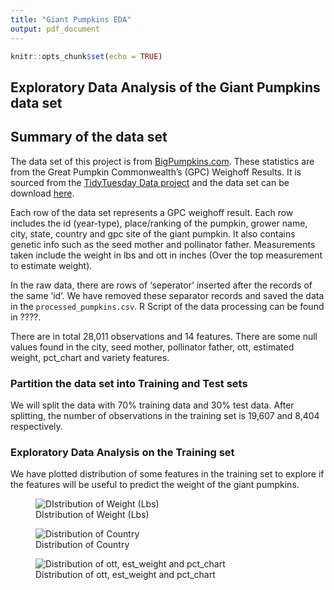 ```yaml
---
title: "Giant Pumpkins EDA"
output: pdf_document
---
```


```r
knitr::opts_chunk$set(echo = TRUE)
```

## Exploratory Data Analysis of the Giant Pumpkins data set

## Summary of the data set

The data set of this project is from [BigPumpkins.com](http://www.bigpumpkins.com/ViewArticle.asp?id=132). These statistics are from the Great Pumpkin Commonwealth's (GPC) Weighoff Results. It is sourced from the [TidyTuesday Data project](https://github.com/rfordatascience/tidytuesday) and the data set can be download [here](https://github.com/rfordatascience/tidytuesday/blob/master/data/2021/2021-10-19/readme.md).

Each row of the data set represents a GPC weighoff result. Each row includes the id (year-type), place/ranking of the pumpkin, grower name, city, state, country and gpc site of the giant pumpkin. It also contains genetic info such as the seed mother and pollinator father. Measurements taken include the weight in lbs and ott in inches (Over the top measurement to estimate weight).

In the raw data, there are rows of 'seperator' inserted after the records of the same 'id'. We have removed these separator records and saved the data in the `processed_pumpkins.csv`. R Script of the data processing can be found in ????.

There are in total 28,011 observations and 14 features. There are some null values found in the city, seed mother, pollinator father, ott, estimated weight, pct_chart and variety features.

### **Partition the data set into Training and Test sets**

We will split the data with 70% training data and 30% test data. After splitting, the number of observations in the training set is 19,607 and 8,404 respectively.

### Exploratory Data Analysis on the Training set

We have plotted distribution of some features in the training set to explore if the features will be useful to predict the weight of the giant pumpkins.

![DIstribution of Weight (Lbs)](files/weight_dist_plot.png "Distribution of Weight (Lbs)")

![Distribution of Country](files/country_dist_plot.png "Distribution of Country")

![Distribution of ott, est_weight and pct_chart](files/numeric_dist_plot.png "Distribution of ott, est_weight and pct_chart")
